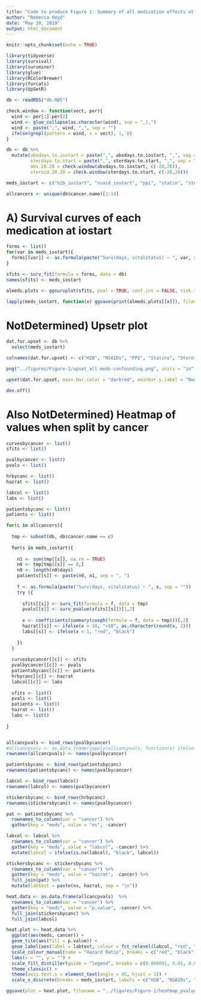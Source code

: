 ```yaml
---
title: "Code to produce Figure 1: Summary of all medication effects at iostart"
author: "Rebecca Hoyd"
date: "May 10, 2019"
output: html_document
---
```


```r
knitr::opts_chunk$set(echo = TRUE)

library(tidyverse)
library(survival)
library(survminer)
library(glue)
library(RColorBrewer)
library(forcats)
library(UpSetR)
```

```r
db <- readRDS("db.RDS")
```

```r
check.window <- function(vect, per){
  wind <- per[1]:per[2]
  wind <- glue_collapse(as.character(wind), sep = ",|,")
  wind <- paste(",", wind, ",", sep = "")
  ifelse(grepl(pattern = wind, x = vect), 1, 0)
}

db <- db %>%
  mutate(abxdays.to.iostart = paste(",", abxdays.to.iostart, ",", sep = ""),
         sterdays.to.start = paste(",", sterdays.to.start, ",", sep = ""),
         abx.28.28 = check.window(abxdays.to.iostart, c(-28,28)),
         steroid.28.28 = check.window(sterdays.to.start, c(-28,28)))
```


```r
meds_iostart <- c("h2b_iostart", "nsaid_iostart", "ppi", "statin", "steroid.28.28", "abx.28.28")

allcancers <- unique(db$cancer.name)[1:14]
```

# A) Survival curves of each medication at iostart

```r
forms <- list()
for(var in meds_iostart){
  forms[[var]] <- as.formula(paste("Surv(days, vitalstatus) ~ ", var, sep = ""))
}

sfits <- surv_fit(formula = forms, data = db)
names(sfits) <- meds_iostart

almeds.plots <- ggsurvplot(sfits, pval = TRUE, conf.int = FALSE, risk.table = TRUE)
```

```r
lapply(meds_iostart, function(x) ggsave(print(almeds.plots[[x]]), filename = paste("../figures/Figure-1/surv-curve_", x, ".png", sep = ""), device = "png"))
```

# NotDetermined) Upsetr plot

```r
dat.for.upset <- db %>%
  select(meds_iostart)

colnames(dat.for.upset) <- c("H2B", "NSAIDs", "PPI", "Statins", "Steroids", "Antibiotics")
```

```r
png("../figures/Figure-1/upset_all-meds-confounding.png", units = "in", height = 5, width = 8, res = 600)

upset(dat.for.upset, main.bar.color = "darkred", mainbar.y.label = "Number of Patients", matrix.color = "dark blue", sets.x.label = "")

dev.off()
```


# Also NotDetermined) Heatmap of values when split by cancer

```r
curvesbycancer <- list()
sfits <- list()

pvalbycancer <- list()
pvals <- list()

hrbycanc <- list()
hazrat <- list()

labcol <- list()
labs <- list()

patientsbycanc <- list()
patients <- list()

for(c in allcancers){
  
  tmp <- subset(db, db$cancer.name == c)
  
  for(s in meds_iostart){
    
    n1 <- sum(tmp[[s]], na.rm = TRUE)
    n0 <- tmp[tmp[[s]] == 0,]
    n0 <- length(n0$days)
    patients[[s]] <- paste(n0, n1, sep = ", ")
    
    f <- as.formula(paste("Surv(days, vitalstatus) ~ ", s, sep = ""))
    try ({
      
      sfits[[s]] <- surv_fit(formula = f, data = tmp)
      pvals[[s]] <- surv_pvalue(sfits[[s]])[1,2]
      
      x <- coefficients(summary(coxph(formula = f, data = tmp)))[,2]
      hazrat[[s]] <- ifelse(x > 10, ">10", as.character(round(x, 2)))
      labs[[s]] <- ifelse(x < 1, "red", "black")
      
    })
  }
  
  curvesbycancer[[c]] <- sfits
  pvalbycancer[[c]] <- pvals
  patientsbycanc[[c]] <- patients
  hrbycanc[[c]] <- hazrat
  labcol[[c]] <- labs
  
  sfits <- list()
  pvals <- list()
  patients <- list()
  hazrat <- list()
  labs <- list()
  
}


allcancpvals <- bind_rows(pvalbycancer)
#allcancpvals <- as.data.frame(sapply(allcancpvals, function(x) ifelse(is.na(x), 10, x)))
rownames(allcancpvals) <- names(pvalbycancer)

patientsbycanc <- bind_rows(patientsbycanc)
rownames(patientsbycanc) <- names(pvalbycancer)

labcol <- bind_rows(labcol) 
rownames(labcol) <- names(pvalbycancer)

stickersbycanc <- bind_rows(hrbycanc)
rownames(stickersbycanc) <- names(pvalbycancer)
```

```r
pat <- patientsbycanc %>%
  rownames_to_column(var = "cancer") %>%
  gather(key = "meds", value = "ns", -cancer)

labcol <- labcol %>%
  rownames_to_column(var = "cancer") %>%
  gather(key = "meds", value = "labcol", -cancer) %>%
  mutate(labcol = ifelse(is.na(labcol), "black", labcol))

stickersbycanc <- stickersbycanc %>%
  rownames_to_column(var = "cancer") %>%
  gather(key = "meds", value = "hazrat", -cancer) %>%
  full_join(pat) %>%
  mutate(labtext = paste(ns, hazrat, sep = "\n"))

heat.data <- as.data.frame(allcancpvals)  %>%
  rownames_to_column(var = "cancer") %>%
  gather(key = "meds", value = "p.value", -cancer) %>%
  full_join(stickersbycanc) %>%
  full_join(labcol)
```

```r
heat.plot <- heat.data %>%
  ggplot(aes(meds, cancer)) +
  geom_tile(aes(fill = p.value)) +
  geom_label(aes(label = labtext, colour = fct_relevel(labcol, "red", "black")), size = 1.3) +
  scale_colour_manual(name = "Hazard Ratio", breaks = c("red", "black"), labels = c("<1", ">=1"), values = c("red", "black")) +
  labs(x = "", y = "") +
  scale_fill_distiller(guide = "legend", breaks = c(0.000001, 0.01, 0.02, 0.03, 0.04, 0.05, 0.1, 0.2, 0.5, 1), limits = c(0, 1), values = c(0.000001, 0.01, 0.02, 0.03, 0.04, 0.05, 0.1, 0.2, 0.5, 1), type = "div", palette = "RdBu", direction = 1, labels = c("<0.01", "0.01", "0.02","0.03", "0.04","0.05","0.1", "0.2", "0.5", "1")) +
  theme_classic() +
  theme(axis.text.x = element_text(angle = 45, hjust = 1)) +
  scale_x_discrete(breaks = meds_iostart, labels = c("H2B", "NSAIDs", "PPI", "Statins", "Steroids", "Antibiotics"))
```

```r
ggsave(plot = heat.plot, filename = "../figures/Figure-1/heatmap_pvalues-by-cancer.png", width = 5, height = 7, device = "png")
```